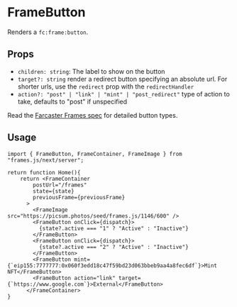 # FrameButton

Renders a `fc:frame:button`.

## Props

- `children: string`: The label to show on the button
- `target?: string` render a redirect button specifying an absolute url. For shorter urls, use the `redirect` prop with the `redirectHandler`
- `action?: "post" | "link" | "mint" | "post_redirect"` type of action to take, defaults to "post" if unspecified

Read the [Farcaster Frames spec](https://docs.farcaster.xyz/reference/frames/spec#handling-clicks) for detailed button types.

## Usage

```tsx [./app/page.tsx]
import { FrameButton, FrameContainer, FrameImage } from "frames.js/next/server";

return function Home(){
    return <FrameContainer
        postUrl="/frames"
        state={state}
        previousFrame={previousFrame}
      >
        <FrameImage src="https://picsum.photos/seed/frames.js/1146/600" />
        <FrameButton onClick={dispatch}>
          {state?.active === "1" ? "Active" : "Inactive"}
        </FrameButton>
        <FrameButton onClick={dispatch}>
          {state?.active === "2" ? "Active" : "Inactive"}
        </FrameButton>
        <FrameButton mint={`eip155:7777777:0x060f3edd18c47f59bd23d063bbeb9aa4a8fec6df`}>Mint NFT</FrameButton>
        <FrameButton action="link" target={`https://www.google.com`}>External</FrameButton>
      </FrameContainer>
}
```
